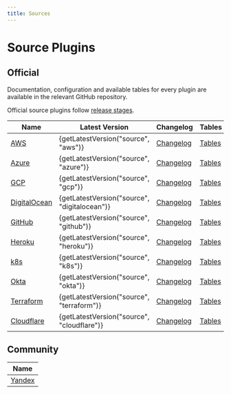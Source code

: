 ```yaml
---
title: Sources
---
```



# Source Plugins

## Official

Documentation, configuration and available tables for every plugin are available in the relevant GitHub repository.

Official source plugins follow [release stages](source-plugin-release-stages).

| **Name**              | Latest Version | Changelog                           | Tables | Stage |
|-----------------------|----------------|-------------------------------------|--------|-------|
| [AWS][aws] | {getLatestVersion("source", "aws")}         | [Changelog][AWS-Changelog]          | [Tables][AWS-Tables]           | GA |
| [Azure][azure] | {getLatestVersion("source", "azure")}         | [Changelog][Azure-Changelog]        | [Tables][Azure-Tables]         | GA |
| [GCP][gcp] | {getLatestVersion("source", "gcp")}         | [Changelog][GCP-Changelog]          | [Tables][GCP-Tables]           | GA |
| [DigitalOcean][digitalocean] | {getLatestVersion("source", "digitalocean")}         | [Changelog][DigitalOcean-Changelog] | [Tables][DigitalOcean-Tables]  | GA |
| [GitHub][github] | {getLatestVersion("source", "github")}         | [Changelog][GitHub-Changelog]       | [Tables][GitHub-Tables]        | GA |
| [Heroku][heroku] | {getLatestVersion("source", "heroku")}         | [Changelog][Heroku-Changelog]       | [Tables][Heroku-Tables]        | Preview |
| [k8s][k8s] | {getLatestVersion("source", "k8s")}         | [Changelog][k8s-Changelog]          | [Tables][k8s-Tables]           | Preview |
| [Okta][okta] | {getLatestVersion("source", "okta")}        | [Changelog][Okta-Changelog]         | [Tables][Okta-Tables]          | Preview |
| [Terraform][terraform] | {getLatestVersion("source", "terraform")}         | [Changelog][Terraform-Changelog]    | [Tables][Terraform-Tables]     | Preview |
| [Cloudflare][cloudflare] | {getLatestVersion("source", "cloudflare")}         | [Changelog][Cloudflare-Changelog]   | [Tables][Cloudflare-Tables]    | Preview |

## Community

| **Name**                                                     |
|--------------------------------------------------------------|
| [Yandex](https://github.com/yandex-cloud/cq-provider-yandex) |

[aws]: https://github.com/cloudquery/cloudquery/tree/main/plugins/source/aws/README.md
[gcp]: https://github.com/cloudquery/cloudquery/tree/main/plugins/source/gcp/README.md
[azure]: https://github.com/cloudquery/cloudquery/tree/main/plugins/source/azure/README.md
[digitalocean]: https://github.com/cloudquery/cloudquery/tree/main/plugins/source/digitalocean/README.md
[github]: https://github.com/cloudquery/cloudquery/tree/main/plugins/source/github/README.md
[heroku]: https://github.com/cloudquery/cloudquery/tree/main/plugins/source/heroku/README.md
[k8s]: https://github.com/cloudquery/cloudquery/tree/main/plugins/source/k8s/README.md
[okta]: https://github.com/cloudquery/cloudquery/tree/main/plugins/source/okta/README.md
[terraform]: https://github.com/cloudquery/cloudquery/tree/main/plugins/source/terraform/README.md
[cloudflare]: https://github.com/cloudquery/cloudquery/tree/main/plugins/source/cloudflare/README.md
[AWS-Changelog]: https://github.com/cloudquery/cloudquery/blob/main/plugins/source/aws/CHANGELOG.md
[Azure-Changelog]: https://github.com/cloudquery/cloudquery/blob/main/plugins/source/azure/CHANGELOG.md
[GCP-Changelog]: https://github.com/cloudquery/cloudquery/blob/main/plugins/source/gcp/CHANGELOG.md
[DigitalOcean-Changelog]: https://github.com/cloudquery/cloudquery/blob/main/plugins/source/digitalocean/CHANGELOG.md
[GitHub-Changelog]: https://github.com/cloudquery/cloudquery/blob/main/plugins/source/github/CHANGELOG.md
[Heroku-Changelog]: https://github.com/cloudquery/cloudquery/blob/main/plugins/source/heroku/CHANGELOG.md
[k8s-Changelog]: https://github.com/cloudquery/cloudquery/blob/main/plugins/source/k8s/CHANGELOG.md
[Okta-Changelog]: https://github.com/cloudquery/cloudquery/blob/main/plugins/source/okta/CHANGELOG.md
[Terraform-Changelog]: https://github.com/cloudquery/cloudquery/blob/main/plugins/source/terraform/CHANGELOG.md
[Cloudflare-Changelog]: https://github.com/cloudquery/cloudquery/blob/main/plugins/source/cloudflare/CHANGELOG.md
[AWS-Tables]: https://github.com/cloudquery/cloudquery/blob/main/plugins/source/aws/docs/tables/README.md
[Azure-Tables]: https://github.com/cloudquery/cloudquery/blob/main/plugins/source/azure/docs/tables/README.md
[GCP-Tables]: https://github.com/cloudquery/cloudquery/blob/main/plugins/source/gcp/docs/tables/README.md
[DigitalOcean-Tables]: https://github.com/cloudquery/cloudquery/blob/main/plugins/source/digitalocean/docs/tables/README.md
[GitHub-Tables]: https://github.com/cloudquery/cloudquery/blob/main/plugins/source/github/docs/tables/README.md
[Heroku-Tables]: https://github.com/cloudquery/cloudquery/blob/main/plugins/source/heroku/docs/tables/README.md
[k8s-Tables]: https://github.com/cloudquery/cloudquery/blob/main/plugins/source/k8s/docs/tables/README.md
[Okta-Tables]: https://github.com/cloudquery/cloudquery/blob/main/plugins/source/okta/docs/tables/README.md
[Terraform-Tables]: https://github.com/cloudquery/cloudquery/blob/main/plugins/source/terraform/docs/tables/README.md
[Cloudflare-Tables]: https://github.com/cloudquery/cloudquery/blob/main/plugins/source/cloudflare/docs/tables/README.md
